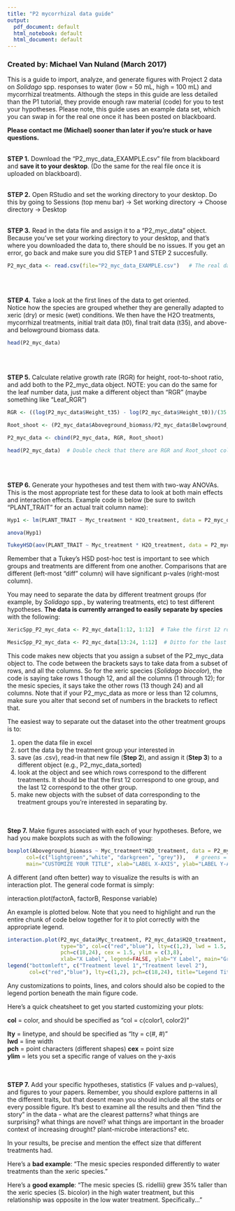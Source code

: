 ```yaml
---
title: "P2 mycorrhizal data guide"
output:
  pdf_document: default
  html_notebook: default
  html_document: default
---
```

### Created by: Michael Van Nuland (March 2017)
  
This is a guide to import, analyze, and generate figures with Project 2 data on *Solidago* spp. responses to water (low = 50 mL, high = 100 mL) and mycorrhizal treatments. Although the steps in this guide are less detailed than the P1 tutorial, they provide enough raw material (code) for you to test your hypotheses. Please note, this guide uses an example data set, which you can swap in for the real one once it has been posted on blackboard. 
<br>
  
**Please contact me (Michael) sooner than later if you're stuck or have questions.**
<br>
<br>
  
**STEP 1.** Download the "P2_myc_data_EXAMPLE.csv" file from blackboard and **save it to your desktop**. (Do the same for the real file once it is uploaded on blackboard).
<br>
<br>
  
**STEP 2.** Open RStudio and set the working directory to your desktop. Do this by going to Sessions (top menu bar) -> Set working directory -> Choose directory -> Desktop
<br>
<br>
  
**STEP 3.** Read in the data file and assign it to a "P2_myc_data" object. 
<br>
Because you've set your working directory to your desktop, and that's where you downloaded the data to, there should be no issues. If you get an error, go back and make sure you did STEP 1 and STEP 2 succesfully.
```r
P2_myc_data <- read.csv(file="P2_myc_data_EXAMPLE.csv")   # The real data will be "P2_myc_data.csv"
```
<br>
<br>
  
**STEP 4.** Take a look at the first lines of the data to get oriented. 
<br> 
Notice how the species are grouped whether they are generally adapted to xeric (dry) or mesic (wet) conditions. We then have the H2O treatments, mycorrhizal treatments, initial trait data (t0), final trait data (t35), and above- and belowground biomass data.
```r
head(P2_myc_data)
```
<br>
<br>
  
**STEP 5.** Calculate relative growth rate (RGR) for height, root-to-shoot ratio, and add both to the P2_myc_data object. NOTE: you can do the same for the leaf number data, just make a different object than "RGR" (maybe something like "Leaf_RGR")
```r
RGR <- ((log(P2_myc_data$Height_t35) - log(P2_myc_data$Height_t0))/(35 - 0))

Root_shoot <- (P2_myc_data$Aboveground_biomass/P2_myc_data$Belowground_biomass)

P2_myc_data <- cbind(P2_myc_data, RGR, Root_shoot)

head(P2_myc_data)  # Double check that there are RGR and Root_shoot column at the end of the file 
```
<br>
<br>
  
**STEP 6.** Generate your hypotheses and test them with two-way ANOVAs. This is the most appropriate test for these data to look at both main effects and interaction effects. Example code is below (be sure to switch "PLANT_TRAIT" for an actual trait column name):
```r
Hyp1 <- lm(PLANT_TRAIT ~ Myc_treatment * H2O_treatment, data = P2_myc_data)

anova(Hyp1) 

TukeyHSD(aov(PLANT_TRAIT ~ Myc_treatment * H2O_treatment, data = P2_myc_data))
```
Remember that a Tukey's HSD post-hoc test is important to see which groups and treatments are different from one another. Comparisons that are different (left-most "diff" column) will have significant p-vales (right-most column). 
<br>
  
You may need to separate the data by different treatment groups (for example, by *Solidago* spp., by watering treatments, etc) to test different hypotheses. **The data is currently arranged to easily separate by species** with the following:
```r
XericSpp_P2_myc_data <- P2_myc_data[1:12, 1:12]  # Take the first 12 rows that is the xeric species (S. bicolor), and all the 12 columns of treaments and plant trait measurements

MesicSpp_P2_myc_data <- P2_myc_data[13:24, 1:12]  # Ditto for the last 12 rows and mesic species (S. ridellii)
```
  
This code makes new objects that you assign a subset of the P2_myc_data object to. The code between the brackets says to take data from a subset of rows, and all the columns. So for the xeric species (*Solidago biocolor*), the code is saying take rows 1 though 12, and all the columns (1 through 12); for the mesic species, it says take the other rows (13 though 24) and all columns. Note that if your P2_myc_data as more or less than 12 columns, make sure you alter that second set of numbers in the brackets to reflect that.
<br>
  
The easiest way to separate out the dataset into the other treatment groups is to:
  
1) open the data file in excel  
2) sort the data by the treatment group your interested in  
3) save (as .csv), read-in that new file (**Step 2**), and assign it (**Step 3**) to a different object (e.g., P2_myc_data_sorted) 
4) look at the object and see which rows correspond to the different treatments. It should be that the first 12 correspond to one group, and the last 12 correspond to the other group. 
5) make new objects with the subset of data corresponding to the treatment groups you're interested in separating by.
  
<br>
<br>
**Step 7.** Make figures associated with each of your hypotheses. Before, we had you make boxplots such as with the following:
```r
boxplot(Aboveground_biomass ~ Myc_treatment*H2O_treatment, data = P2_myc_data,     
      col=(c("lightgreen","white", "darkgreen", "grey")),   # greens = mycorrhizae, white/grey = no myc.
      main="CUSTOMIZE YOUR TITLE", xlab="LABEL X-AXIS", ylab="LABEL Y-AXIS (UNITS)")
```
  
A different (and often better) way to visualize the results is with an interaction plot. The general code format is simply:
<br>
  
interaction.plot(factorA, factorB, Response variable)
<br>
  
An example is plotted below. Note that you need to highlight and run the entire chunk of code below together for it to plot correctly with the appropriate legend.
```r
interaction.plot(P2_myc_data$Myc_treatment, P2_myc_data$H2O_treatment, P2_myc_data$LeafNumber_t35,
                 type="b", col=c("red","blue"), lty=c(1,2), lwd = 1.5, 
                 pch=c(18,24), cex = 1.5, ylim = c(3,8),
                 xlab="X Label", legend=FALSE, ylab="Y Label", main="Graph Title")
legend("bottomleft", c("Treatment level 1","Treatment level 2"), 
       col=c("red","blue"), lty=c(1,2), pch=c(18,24), title="Legend Title")
```
  
Any customizations to points, lines, and colors should also be copied to the legend portion beneath the main figure code.
<br>
  
Here's a quick cheatsheet to get you started customizing your plots:
<br>
  
**col** = color, and should be specified as "col = c(color1, color2)"
  
**lty** = linetype, and should be specified as "lty = c(#, #)"  
**lwd** = line width  
**pch** = point characters (different shapes) 
**cex** = point size  
**ylim** = lets you set a specific range of values on the y-axis  
<br>
<br>
  
**STEP 7.** Add your specific hypotheses, statistics (F values and p-values), and figures to your papers. Remember, you should explore patterns in all the different traits, but that doesnt mean you should include all the stats or every possible figure. It's best to examine all the results and then "find the story" in the data - what are the clearest patterns? what things are surprising? what things are novel? what things are important in the broader context of increasing drought? plant-microbe interactions? etc. 
<br>
  
In your results, be precise and mention the effect size that different treatments had. 
<br>
  
Here's a **bad example**: "The mesic species responded differently to water treatments than the xeric species." 
<br>
  
Here's a **good example**: "The mesic species (S. ridellii) grew 35% taller than the xeric species (S. bicolor) in the high water treatment, but this relationship was opposite in the low water treatment. Specifically..." 
